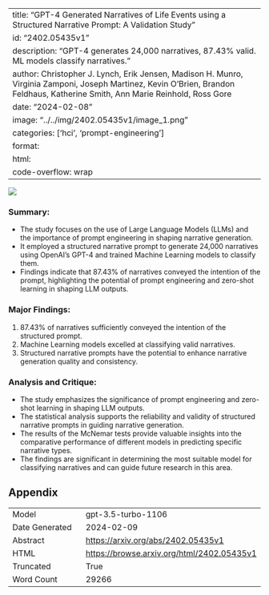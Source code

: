 
---
title: "GPT-4 Generated Narratives of Life Events using a Structured Narrative Prompt: A Validation Study"
id: "2402.05435v1"
description: "GPT-4 generates 24,000 narratives, 87.43% valid. ML models classify narratives."
author: Christopher J. Lynch, Erik Jensen, Madison H. Munro, Virginia Zamponi, Joseph Martinez, Kevin O'Brien, Brandon Feldhaus, Katherine Smith, Ann Marie Reinhold, Ross Gore
date: "2024-02-08"
image: "../../img/2402.05435v1/image_1.png"
categories: ['hci', 'prompt-engineering']
format:
  html:
    code-overflow: wrap
---

![](../../img/2402.05435v1/image_1.png)

### Summary:
- The study focuses on the use of Large Language Models (LLMs) and the importance of prompt engineering in shaping narrative generation.
- It employed a structured narrative prompt to generate 24,000 narratives using OpenAI’s GPT-4 and trained Machine Learning models to classify them.
- Findings indicate that 87.43% of narratives conveyed the intention of the prompt, highlighting the potential of prompt engineering and zero-shot learning in shaping LLM outputs.

### Major Findings:
1. 87.43% of narratives sufficiently conveyed the intention of the structured prompt.
2. Machine Learning models excelled at classifying valid narratives.
3. Structured narrative prompts have the potential to enhance narrative generation quality and consistency.

### Analysis and Critique:
- The study emphasizes the significance of prompt engineering and zero-shot learning in shaping LLM outputs.
- The statistical analysis supports the reliability and validity of structured narrative prompts in guiding narrative generation.
- The results of the McNemar tests provide valuable insights into the comparative performance of different models in predicting specific narrative types.
- The findings are significant in determining the most suitable model for classifying narratives and can guide future research in this area.

## Appendix

|          |          |
|----------|----------|
| Model     | gpt-3.5-turbo-1106       |
| Date Generated     | 2024-02-09       |
| Abstract | [https://arxiv.org/abs/2402.05435v1](https://arxiv.org/abs/2402.05435v1)        |
| HTML     | [https://browse.arxiv.org/html/2402.05435v1](https://browse.arxiv.org/html/2402.05435v1)       |
| Truncated       | True       |
| Word Count       | 29266       |